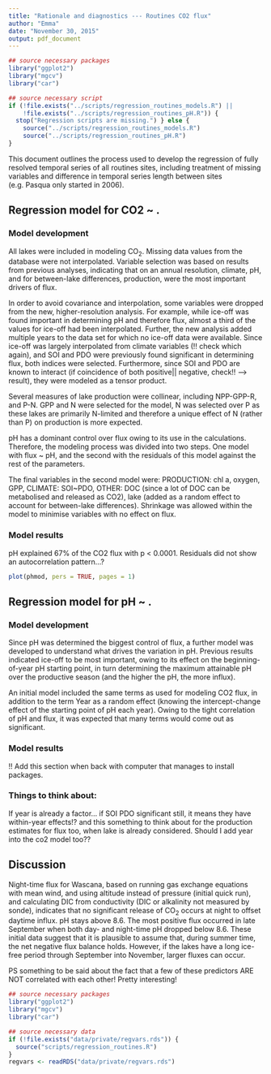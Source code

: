 ```yaml
---
title: "Rationale and diagnostics --- Routines CO2 flux"
author: "Emma"
date: "November 30, 2015"
output: pdf_document
---
```

```r
## source necessary packages
library("ggplot2")
library("mgcv")
library("car")

## source necessary script
if (!file.exists("../scripts/regression_routines_models.R") || 
    !file.exists("../scripts/regression_routines_pH.R")) {
  stop("Regression scripts are missing.") } else {
    source("../scripts/regression_routines_models.R")
    source("../scripts/regression_routines_pH.R")
}
```

This document outlines the process used to develop the regression of fully resolved temporal series of all routines sites, including treatment of missing variables and difference in temporal series length between sites (e.g. Pasqua only started in 2006).

## Regression model for CO2 ~ .

### Model development

All lakes were included in modeling CO$_2$. Missing data values from the database were not interpolated. Variable selection was based on results from previous analyses, indicating that on an annual resolution, climate, pH, and for between-lake differences, production, were the most important drivers of flux. 

In order to avoid covariance and interpolation, some variables were dropped from the new, higher-resolution analysis. For example, while ice-off was found important in determining pH and therefore flux, almost a third of the values for ice-off had been interpolated. Further, the new analysis added multiple years to the data set for which no ice-off data were available. Since ice-off was largely interpolated from climate variables (!! check which again), and SOI and PDO were previously found significant in determining flux, both indices were selected. Furthermore, since SOI and PDO are known to interact (if coincidence of both positive|| negative, check!! --> result), they were modeled as a tensor product. 

Several measures of lake production were collinear, including NPP-GPP-R, and P-N. GPP and N were selected for the model, N was selected over P as these lakes are primarily N-limited and therefore a unique effect of N (rather than P) on production is more expected.

pH has a dominant control over flux owing to its use in the calculations. Therefore, the modeling process was divided into two steps. One model with flux ~ pH, and the second with the residuals of this model against the rest of the parameters.

The final variables in the second model were: PRODUCTION: chl a, oxygen, GPP, CLIMATE: SOI~PDO, OTHER: DOC (since a lot of DOC can be metabolised and released as CO2), lake (added as a random effect to account for between-lake differences). Shrinkage was allowed within the model to minimise variables with no effect on flux.

### Model results
pH explained 67% of the CO2 flux with p < 0.0001. Residuals did not show an autocorrelation pattern...?
```r
plot(phmod, pers = TRUE, pages = 1)
```
## Regression model for pH ~ .

### Model development

Since pH was determined the biggest control of flux, a further model was developed to understand what drives the variation in pH. Previous results indicated ice-off to be most important, owing to its effect on the beginning-of-year pH starting point, in turn determining the maximum attainable pH over the productive season (and the higher the pH, the more influx).

An initial model included the same terms as used for modeling CO2 flux, in addition to the term Year as a random effect (knowing the intercept-change effect of the starting point of pH each year). Owing to the tight correlation of pH and flux, it was expected that many terms would come out as significant. 

### Model results
!! Add this section when back with computer that manages to install packages.

### Things to think about:
If year is already a factor... if SOI PDO significant still, it means they have within-year effects!? and this something to think about for the production estimates for flux too, when lake is already considered.
Should I add year into the co2 model too??

## Discussion
Night-time flux for Wascana, based on running gas exchange equations with mean wind, and using altitude instead of pressure (initial quick run), and calculating DIC from conductivity (DIC or alkalinity not measured by sonde), indicates that no significant release of CO$_2$ occurs at night to offset daytime influx. pH stays above 8.6. The most positive flux occurred in late September when both day- and night-time pH dropped below 8.6.
These initial data suggest that it is plausible to assume that, during summer time, the net negative flux balance holds.
However, if the lakes have a long ice-free period through September into November, larger fluxes can occur.

PS something to be said about the fact that a few of these predictors ARE NOT correlated with each other! Pretty interesting!


```r
## source necessary packages
library("ggplot2")
library("mgcv")
library("car")

## source necessary data
if (!file.exists("data/private/regvars.rds")) {
  source("scripts/regression_routines.R")
}
regvars <- readRDS("data/private/regvars.rds")
```

